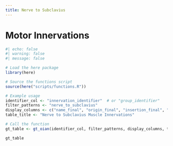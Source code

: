 ```yaml
---
title: Nerve to Subclavius
---
```



# Motor Innervations

```r
#| echo: false
#| warning: false
#| message: false

# Load the here package
library(here)

# Source the functions script
source(here("scripts/functions.R"))

# Example usage
identifier_col <- "innervation_identifier"  # or "group_identifier"
filter_patterns <- "nerve_to_subclavius"
display_columns <- c("name_final", "origin_final", "insertion_final", "innervation_final", "action_final")
table_title <- "Nerve to Subclavius Muscle Innervations"

# Call the function
gt_table <- gt_oian(identifier_col, filter_patterns, display_columns, table_title)

gt_table
```